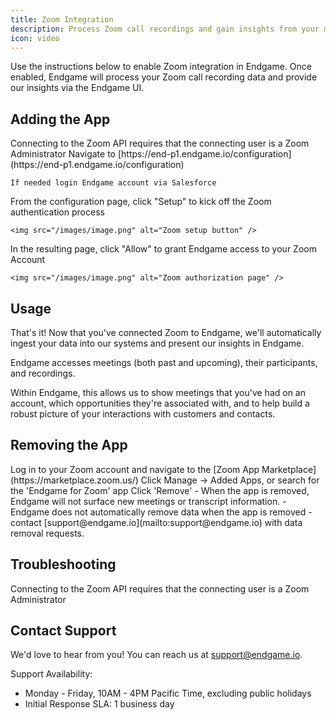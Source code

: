 ```yaml
---
title: Zoom Integration
description: Process Zoom call recordings and gain insights from your meetings
icon: video
---
```


Use the instructions below to enable Zoom integration in Endgame. Once enabled, Endgame will process your Zoom call recording data and provide our insights via the Endgame UI.

## Adding the App

<Warning>
  Connecting to the Zoom API requires that the connecting user is a Zoom Administrator
</Warning>

<Steps>
  <Step title="Navigate to Configuration">
    Navigate to [https://end-p1.endgame.io/configuration](https://end-p1.endgame.io/configuration)
    
    If needed login Endgame account via Salesforce
  </Step>
  
  <Step title="Start Setup">
    From the configuration page, click "Setup" to kick off the Zoom authentication process
    
    <img src="/images/image.png" alt="Zoom setup button" />
  </Step>
  
  <Step title="Grant Access">
    In the resulting page, click "Allow" to grant Endgame access to your Zoom Account
    
    <img src="/images/image.png" alt="Zoom authorization page" />
  </Step>
</Steps>

## Usage

That's it! Now that you've connected Zoom to Endgame, we'll automatically ingest your data into our systems and present our insights in Endgame.

Endgame accesses meetings (both past and upcoming), their participants, and recordings.

Within Endgame, this allows us to show meetings that you've had on an account, which opportunities they're associated with, and to help build a robust picture of your interactions with customers and contacts.

## Removing the App

<Steps>
  <Step title="Access Zoom Marketplace">
    Log in to your Zoom account and navigate to the [Zoom App Marketplace](https://marketplace.zoom.us/)
  </Step>
  
  <Step title="Find Endgame App">
    Click Manage → Added Apps, or search for the 'Endgame for Zoom' app
  </Step>
  
  <Step title="Remove App">
    Click 'Remove'
  </Step>
</Steps>

<Info>
  - When the app is removed, Endgame will not surface new meetings or transcript information.
  - Endgame does not automatically remove data when the app is removed - contact [support@endgame.io](mailto:support@endgame.io) with data removal requests.
</Info>

## Troubleshooting

Connecting to the Zoom API requires that the connecting user is a Zoom Administrator

## Contact Support

We'd love to hear from you! You can reach us at [support@endgame.io](mailto:support@endgame.io).

Support Availability:
- Monday - Friday, 10AM - 4PM Pacific Time, excluding public holidays
- Initial Response SLA: 1 business day